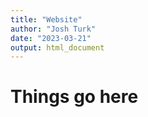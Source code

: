 ```yaml
---
title: "Website"
author: "Josh Turk"
date: "2023-03-21"
output: html_document
---
```



# Things go here